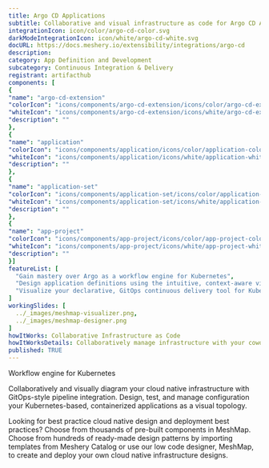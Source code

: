 ```yaml
---
title: Argo CD Applications
subtitle: Collaborative and visual infrastructure as code for Argo CD Applications
integrationIcon: icon/color/argo-cd-color.svg
darkModeIntegrationIcon: icon/white/argo-cd-white.svg
docURL: https://docs.meshery.io/extensibility/integrations/argo-cd
description: 
category: App Definition and Development
subcategory: Continuous Integration & Delivery
registrant: artifacthub
components: [
{
"name": "argo-cd-extension"
"colorIcon": "icons/components/argo-cd-extension/icons/color/argo-cd-extension-color.svg"
"whiteIcon": "icons/components/argo-cd-extension/icons/white/argo-cd-extension-white.svg"
"description": ""
},
{
"name": "application"
"colorIcon": "icons/components/application/icons/color/application-color.svg"
"whiteIcon": "icons/components/application/icons/white/application-white.svg"
"description": ""
},
{
"name": "application-set"
"colorIcon": "icons/components/application-set/icons/color/application-set-color.svg"
"whiteIcon": "icons/components/application-set/icons/white/application-set-white.svg"
"description": ""
},
{
"name": "app-project"
"colorIcon": "icons/components/app-project/icons/color/app-project-color.svg"
"whiteIcon": "icons/components/app-project/icons/white/app-project-white.svg"
"description": ""
}]
featureList: [
  "Gain mastery over Argo as a workflow engine for Kubernetes",
  "Design application definitions using the intuitive, context-aware visual designer, MeshMap.",
  "Visualize your declarative, GitOps continuous delivery tool for Kubernetes."
]
workingSlides: [
  ../_images/meshmap-visualizer.png,
  ../_images/meshmap-designer.png
]
howItWorks: Collaborative Infrastructure as Code
howItWorksDetails: Collaboratively manage infrastructure with your coworkers synchronously sharing the same designs.
published: TRUE
---
```

<p>
Workflow engine for Kubernetes
</p>
<p>
    Collaboratively and visually diagram your cloud native infrastructure with GitOps-style pipeline integration. Design, test, and manage configuration your Kubernetes-based, containerized applications as a visual topology.
</p>
<p>
    Looking for best practice cloud native design and deployment best practices? Choose from thousands of pre-built components in MeshMap. Choose from hundreds of ready-made design patterns by importing templates from Meshery Catalog or use our low code designer, MeshMap, to create and deploy your own cloud native infrastructure designs.
</p>
